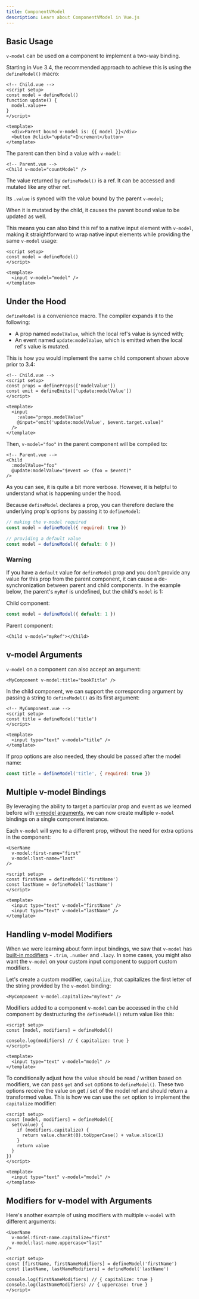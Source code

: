 ```yaml
---
title: ComponentVModel
description: Learn about ComponentVModel in Vue.js
---
```


## Basic Usage

`v-model` can be used on a component to implement a two-way binding.

Starting in Vue 3.4, the recommended approach to achieve this is using the `defineModel()` macro:

```vue
<!-- Child.vue -->
<script setup>
const model = defineModel()
function update() {
  model.value++
}
</script>

<template>
  <div>Parent bound v-model is: {{ model }}</div>
  <button @click="update">Increment</button>
</template>
```

The parent can then bind a value with `v-model`:

```vue
<!-- Parent.vue -->
<Child v-model="countModel" />
```

The value returned by `defineModel()` is a ref. It can be accessed and mutated like any other ref.

Its `.value` is synced with the value bound by the parent `v-model`;

When it is mutated by the child, it causes the parent bound value to be updated as well.

This means you can also bind this ref to a native input element with `v-model`, making it straightforward to wrap native input elements while providing the same `v-model` usage:

```vue
<script setup>
const model = defineModel()
</script>

<template>
  <input v-model="model" />
</template>
```

## Under the Hood

`defineModel` is a convenience macro. The compiler expands it to the following:

- A prop named `modelValue`, which the local ref's value is synced with;
- An event named `update:modelValue`, which is emitted when the local ref's value is mutated.

This is how you would implement the same child component shown above prior to 3.4:

```vue
<!-- Child.vue -->
<script setup>
const props = defineProps(['modelValue'])
const emit = defineEmits(['update:modelValue'])
</script>

<template>
  <input
    :value="props.modelValue"
    @input="emit('update:modelValue', $event.target.value)"
  />
</template>
```

Then, `v-model="foo"` in the parent component will be compiled to:

```vue
<!-- Parent.vue -->
<Child
  :modelValue="foo"
  @update:modelValue="$event => (foo = $event)"
/>
```

As you can see, it is quite a bit more verbose. However, it is helpful to understand what is happening under the hood.

Because `defineModel` declares a prop, you can therefore declare the underlying prop's options by passing it to `defineModel`:

```js
// making the v-model required
const model = defineModel({ required: true })

// providing a default value
const model = defineModel({ default: 0 })
```

### Warning

If you have a `default` value for `defineModel` prop and you don't provide any value for this prop from the parent component, it can cause a de-synchronization between parent and child components. In the example below, the parent's `myRef` is undefined, but the child's `model` is 1:

Child component:

```js
const model = defineModel({ default: 1 })
```

Parent component:

```vue
<Child v-model="myRef"></Child>
```

## v-model Arguments

`v-model` on a component can also accept an argument:

```vue
<MyComponent v-model:title="bookTitle" />
```

In the child component, we can support the corresponding argument by passing a string to `defineModel()` as its first argument:

```vue
<!-- MyComponent.vue -->
<script setup>
const title = defineModel('title')
</script>

<template>
  <input type="text" v-model="title" />
</template>
```

If prop options are also needed, they should be passed after the model name:

```js
const title = defineModel('title', { required: true })
```

## Multiple v-model Bindings

By leveraging the ability to target a particular prop and event as we learned before with [v-model arguments](#v-model-arguments), we can now create multiple `v-model` bindings on a single component instance.

Each `v-model` will sync to a different prop, without the need for extra options in the component:

```vue
<UserName
  v-model:first-name="first"
  v-model:last-name="last"
/>
```

```vue
<script setup>
const firstName = defineModel('firstName')
const lastName = defineModel('lastName')
</script>

<template>
  <input type="text" v-model="firstName" />
  <input type="text" v-model="lastName" />
</template>
```

## Handling v-model Modifiers

When we were learning about form input bindings, we saw that `v-model` has [built-in modifiers](/guide/essentials/forms.html#modifiers) - `.trim`, `.number` and `.lazy`. In some cases, you might also want the `v-model` on your custom input component to support custom modifiers.

Let's create a custom modifier, `capitalize`, that capitalizes the first letter of the string provided by the `v-model` binding:

```vue
<MyComponent v-model.capitalize="myText" />
```

Modifiers added to a component `v-model` can be accessed in the child component by destructuring the `defineModel()` return value like this:

```vue
<script setup>
const [model, modifiers] = defineModel()

console.log(modifiers) // { capitalize: true }
</script>

<template>
  <input type="text" v-model="model" />
</template>
```

To conditionally adjust how the value should be read / written based on modifiers, we can pass `get` and `set` options to `defineModel()`. These two options receive the value on get / set of the model ref and should return a transformed value. This is how we can use the `set` option to implement the `capitalize` modifier:

```vue
<script setup>
const [model, modifiers] = defineModel({
  set(value) {
    if (modifiers.capitalize) {
      return value.charAt(0).toUpperCase() + value.slice(1)
    }
    return value
  }
})
</script>

<template>
  <input type="text" v-model="model" />
</template>
```

## Modifiers for v-model with Arguments

Here's another example of using modifiers with multiple `v-model` with different arguments:

```vue
<UserName
  v-model:first-name.capitalize="first"
  v-model:last-name.uppercase="last"
/>
```

```vue
<script setup>
const [firstName, firstNameModifiers] = defineModel('firstName')
const [lastName, lastNameModifiers] = defineModel('lastName')

console.log(firstNameModifiers) // { capitalize: true }
console.log(lastNameModifiers) // { uppercase: true }
</script>
```
